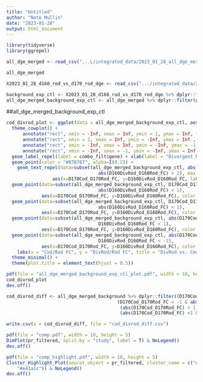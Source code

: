 ```yaml
---
title: "Untitled"
author: "Nate Mullin"
date: "2023-01-28"
output: html_document
---
```


```r
library(tidyverse)
library(ggrepel)

all_dge_merged <- read_csv("...L/integrated_data/2023_01_28_all_dge_merged.csv")
```

```r
all_dge_merged

X2023_01_28_d160_rod_vs_d170_rod_dge <- read_csv(".../integrated_data/2023_01_28_d160_rod_vs_d170_rod_dge.csv")

background_exp_ctl <- X2023_01_28_d160_rod_vs_d170_rod_dge %>% dplyr::filter(pct.1>0.1 & pct.2>0.1)
all_dge_merged_background_exp_ctl <- all_dge_merged %>% dplyr::filter(gene %in% background_exp_ctl$...1)
```


##all_dge_merged_background_exp_ctl
```r
cod_divrod_plot <- ggplot(data = all_dge_merged_background_exp_ctl, aes(x=D170Cod_D170Rod_FC, y=D160DivRod_D160Rod_FC, label=gene)) +
  theme_cowplot() +
      annotate("rect", xmin = -Inf, xmax = Inf, ymin = 1, ymax = Inf, fill= "#c51b7d", alpha = 0.5)  + 
      annotate("rect", xmin = 1, xmax = Inf, ymin = -Inf, ymax = Inf , fill= "#b2182b",alpha = 0.5) + 
      annotate("rect", xmin = -Inf, xmax = Inf, ymin = -Inf, ymax = -1, fill= "#4d9221",alpha = 0.5) + 
      annotate("rect", xmin = -Inf, xmax = -1, ymin = -Inf, ymax = Inf, fill= "#2166ac",alpha = 0.5) + 
  geom_label_repel(label = combo_filt$gene) + xlab(label = "Divergent Rod/Rod") + ylab(label = "Divergent Rod/Cone")
  geom_point(color = "#878787", alpha=I(0.2)) +
    geom_text_repel(data=subset(all_dge_merged_background_exp_ctl, abs(D170Cod_D170Rod_FC) > 1 | 
                                  abs(D160DivRod_D160Rod_FC) > 1), max.overlaps = 10,
                 aes(x=D170Cod_D170Rod_FC, y=D160DivRod_D160Rod_FC, label=gene)) +
  geom_point(data=subset(all_dge_merged_background_exp_ctl, D170Cod_D170Rod_FC > 1 & 
                                  abs(D160DivRod_D160Rod_FC) < 1),  
             aes(x=D170Cod_D170Rod_FC, y=D160DivRod_D160Rod_FC), color = "#e41a1c") +
  geom_point(data=subset(all_dge_merged_background_exp_ctl, D170Cod_D170Rod_FC < -1 & 
                                  abs(D160DivRod_D160Rod_FC) < 1),  
             aes(x=D170Cod_D170Rod_FC, y=D160DivRod_D160Rod_FC), color = "#377eb8") +
  geom_point(data=subset(all_dge_merged_background_exp_ctl, abs(D170Cod_D170Rod_FC) < 1 & 
                                  D160DivRod_D160Rod_FC > 1),  
             aes(x=D170Cod_D170Rod_FC, y=D160DivRod_D160Rod_FC), color = "#4daf4a") +
  geom_point(data=subset(all_dge_merged_background_exp_ctl, abs(D170Cod_D170Rod_FC) < 1 & 
                                  D160DivRod_D160Rod_FC < -1),  
             aes(x=D170Cod_D170Rod_FC, y=D160DivRod_D160Rod_FC), color = "#984ea3") +
    labs(x = "Cod/Rod FC", y = "DivRod/Rod FC", title = "DivRod vs. Cod DEG Comparison") +
  theme_minimal() +
  theme(plot.title = element_text(hjust = 0.5))

pdf(file = "all_dge_merged_background_exp_ctl_plot.pdf", width = 10, height = 7.5)
cod_divrod_plot
dev.off()

cod_divrod_diff <- all_dge_merged_background %>% dplyr::filter((D170Cod_D170Rod_FC > 1 & abs(D160DivRod_D160Rod_FC) < 1) |
                                         (D170Cod_D170Rod_FC < -1 & abs(D160DivRod_D160Rod_FC) < 1) |
                                          (abs(D170Cod_D170Rod_FC) < 1 & D160DivRod_D160Rod_FC > 1) |
                                          (abs(D170Cod_D170Rod_FC) <1 & D160DivRod_D160Rod_FC < -1))

write.csv(x = cod_divrod_diff, file = "cod_divrod_diff.csv")
```


```r
pdf(file = "comp.pdf", width = 10, height = 5)
DimPlot(pr_filtered, split.by = "study", label = T) & NoLegend()
dev.off()

pdf(file = "comp_highlight.pdf", width = 10, height = 5)
Cluster_Highlight_Plot(seurat_object = pr_filtered, cluster_name = c("div_rod", "cod"), split.by = "study", label = T, highlight_color = c("#4daf4a",
    "#e41a1c")) & NoLegend()
dev.off()
```

